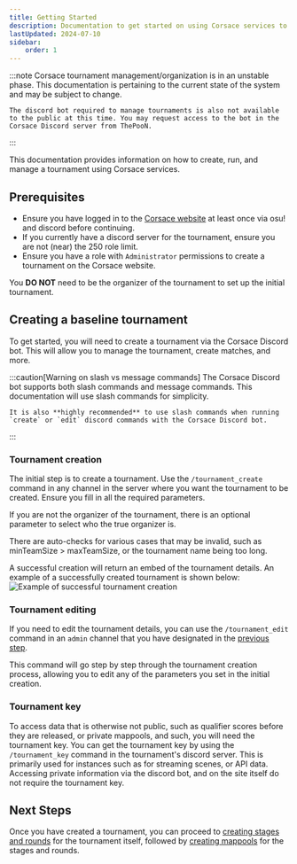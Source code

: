 ```yaml
---
title: Getting Started
description: Documentation to get started on using Corsace services to run a tournament.
lastUpdated: 2024-07-10
sidebar:
    order: 1
---
```


:::note
    Corsace tournament management/organization is in an unstable phase. This documentation is pertaining to the current state of the system and may be subject to change.
    
    The discord bot required to manage tournaments is also not available to the public at this time. You may request access to the bot in the Corsace Discord server from ThePooN.
:::

This documentation provides information on how to create, run, and manage a tournament using Corsace services.

## Prerequisites
- Ensure you have logged in to the [Corsace website](https://corsace.io) at least once via osu! and discord before continuing.
- If you currently have a discord server for the tournament, ensure you are not (near) the 250 role limit.
- Ensure you have a role with `Administrator` permissions to create a tournament on the Corsace website.

You **DO NOT** need to be the organizer of the tournament to set up the initial tournament.

## Creating a baseline tournament
To get started, you will need to create a tournament via the Corsace Discord bot. This will allow you to manage the tournament, create matches, and more.

:::caution[Warning on slash vs message commands]
    The Corsace Discord bot supports both slash commands and message commands. This documentation will use slash commands for simplicity.

    It is also **highly recommended** to use slash commands when running `create` or `edit` discord commands with the Corsace Discord bot.
:::

### Tournament creation
The initial step is to create a tournament. Use the `/tournament_create` command in any channel in the server where you want the tournament to be created. Ensure you fill in all the required parameters.

If you are not the organizer of the tournament, there is an optional parameter to select who the true organizer is.

There are auto-checks for various cases that may be invalid, such as minTeamSize > maxTeamSize, or the tournament name being too long.

A successful creation will return an embed of the tournament details. An example of a successfully created tournament is shown below:
![Example of successful tournament creation](../../../../images/tournament_org/tournament_create_success.png)

### Tournament editing
If you need to edit the tournament details, you can use the `/tournament_edit` command in an `admin` channel that you have designated in the [previous step](#tournament-creation). 

This command will go step by step through the tournament creation process, allowing you to edit any of the parameters you set in the initial creation.

### Tournament key
To access data that is otherwise not public, such as qualifier scores before they are released, or private mappools, and such, you will need the tournament key. You can get the tournament key by using the `/tournament_key` command in the tournament's discord server. This is primarily used for instances such as for streaming scenes, or API data. Accessing private information via the discord bot, and on the site itself do not require the tournament key.

## Next Steps
Once you have created a tournament, you can proceed to [creating stages and rounds](./stage-round-creation) for the tournament itself, followed by [creating mappools](./mappool-creation) for the stages and rounds.